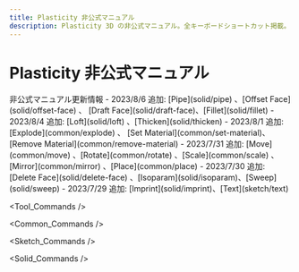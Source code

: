 ```yaml
---
title: Plasticity 非公式マニュアル
description: Plasticity 3D の非公式マニュアル。全キーボードショートカット掲載。日々更新中！
---
```


# Plasticity 非公式マニュアル

<Callout type="info" emoji="ℹ️">
非公式マニュアル更新情報
- 2023/8/6 追加:  [Pipe](solid/pipe) 、[Offset Face](solid/offset-face) 、 [Draft Face](solid/draft-face)、[Fillet](solid/fillet)
- 2023/8/4 追加: [Loft](solid/loft) 、[Thicken](solid/thicken)
- 2023/8/1 追加: [Explode](common/explode) 、 [Set Material](common/set-material)、[Remove Material](common/remove-material) 
- 2023/7/31 追加: [Move](common/move) 、[Rotate](common/rotate) 、[Scale](common/scale) 、[Mirror](common/mirror) 、[Place](common/place)  
- 2023/7/30 追加: [Delete Face](solid/delete-face) 、[Isoparam](solid/isoparam)、[Sweep](solid/sweep) 
- 2023/7/29 追加: [Imprint](solid/imprint)、[Text](sketch/text)
</Callout>

<Tool_Commands />

<Common_Commands />

<Sketch_Commands />

<Solid_Commands />


